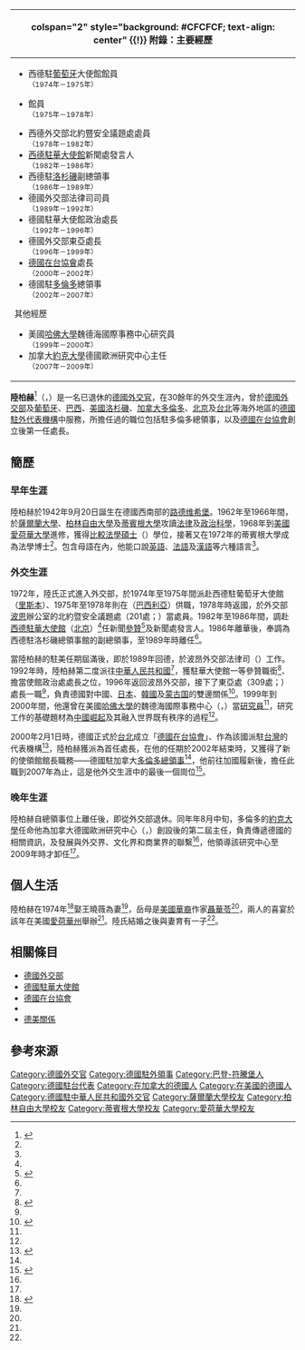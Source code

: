 {{noteTA
|1=zh-hans:默克尔;zh-hk:默克爾;zh-tw:梅克爾;
|G1=Military
|G2=Shipname
|G3=USState
|G4=地名
|G5=PP
|G6=德国地名
|3=zh-cn:艾奥瓦; zh-hk:艾奧瓦; zh-tw:愛荷華; zh-sg:艾奥瓦;
|2=zh-cn:信息; zh-tw:資訊; zh-hk:資訊;
}}
{{Infobox person
|name = 陸柏赫<br><small>{{lang|de|Klaus Rupprecht}}</small>
| width          = 270px
|nationality={{flagicon|GER}} [[德意志聯邦共和國|德意志聯邦共和國]] 
|date of birth = {{birth date and age|1942|9|20}}
|place of birth = {{flagicon image|Flag of German Reich (1935–1945).svg}} [[納粹德國|德意志國]][[路德维希堡|路德维希堡]]<ref name="總領事">{{Cite web |script-title=en:The Consul General - Curriculum vitae (Archived version) |url=http://www.toronto.diplo.de/Vertretung/toronto/en/02/Botschafter__und__Abteilungen/Behoerdenleiter__CV.html |publisher={{lang|en|German Consulate General Toronto}} |date=2006-09-18 |accessdate=2015-03-13 |archiveurl=https://archive.today/20060918032847/http://www.toronto.diplo.de/Vertretung/toronto/en/02/Botschafter__und__Abteilungen/Behoerdenleiter__CV.html |archivedate=2006-09-18 |deadurl=yes }}{{en}}</ref>
| death_date= 
| death_place= 
|spouse=王曉薇
| languages =[[德語|德語]]、[[英語|英語]]、[[法語|法語]]、[[漢語|漢語]]等<ref name="York">{{en}}{{lang|en|{{Cite web |title=Diplomat to lead research centre at York U |url=http://news.yorku.ca/2007/09/04/diplomat-to-lead-research-centre-at-york-u/ |date=2007-09-04 |accessdate=2015-07-05 |publisher=[[約克大學_(加拿大)|York University]] }}}}</ref>
|occupation     = [[外交官|外交官]]
| educate =[[比較法學|比較法學]][[碩士|碩士]]（[[美國|美國]][[愛荷華大學|愛荷華大學]]）<ref name="總領事"></ref><br>法學[[博士|博士]]（[[德國|德國]][[蒂賓根大學|蒂賓根大學]]）<ref name="總領事"></ref>
}}
{| class="infobox bordered" style="width: 25em; font-size: 90%; text-align: left; float:right;" cellpadding="3"
|-
! colspan="2" style="background: #CFCFCF; text-align: center" {{!}} 附錄：主要經歷
|-
| colspan="2" style="font-size: 90%" |<div style="text-align: left">
*西德駐[[葡萄牙|葡萄牙]]大使館館員<br><small>（1974年－1975年）</small>
*{{Link-en|西德駐巴西大使館|Embassy of Germany, Brasília}}館員<br><small>（1975年－1978年）</small>
*西德外交部北約暨安全議題處處員<br><small>（1978年－1982年）</small>
*[[德国驻华大使馆|西德駐華大使館]]新聞處發言人<br><small>（1982年－1986年）</small>
*西德駐[[洛杉磯|洛杉磯]]副總領事<br><small>（1986年－1989年）</small>
*德國外交部法律司司員<br><small>（1989年－1992年）</small>
*德國駐華大使館政治處長<br><small>（1992年－1996年）</small>
*德國外交部東亞處長<br><small>（1996年－1999年）</small>
*[[德國在台協會|德國在台協會]]處長<br><small>（2000年－2002年）</small>
*德國駐[[多倫多|多倫多]]總領事<br><small>（2002年－2007年）</small>
;其他經歷
*美國[[哈佛大學|哈佛大學]]魏德海國際事務中心研究員<br><small>（1999年－2000年）</small>
*加拿大[[約克大學_(加拿大)|約克大學]]德國歐洲研究中心主任<br><small>（2007年－2009年）</small>
|}
'''陸柏赫'''<ref>{{zh-tw}}{{Cite web |title=處長：陸柏赫博士 |url=http://germany.org.tw/chinese/gd_ch.htm |publisher=[[德國在台協會|德國在台協會]] |accessdate=2001-12-12 |archivedate=2001-12-12 |archiveurl=https://archive.is/HSOJw <!-- 德語版https://archive.fo/pQQtn--> }}</ref>（{{lang-de|Klaus Rupprecht}}，{{bd|1942年|9月20日|catIdx=Rupprecht}}）是一名已退休的[[德國|德國]][[外交官|外交官]]，在30餘年的外交生涯內，曾於[[德國外交部|德國外交部]]及[[葡萄牙|葡萄牙]]、[[巴西|巴西]]、[[美國|美國]][[洛杉磯|洛杉磯]]、[[加拿大|加拿大]][[多倫多|多倫多]]、[[北京|北京]]及[[台北|台北]]等海外地區的[[德國駐外機構列表|德國駐外代表機構]]中服務，所擔任過的{{Link-en|使領館館長|Head of mission|館長}}職位包括駐多倫多總領事，以及[[德國在台協會|德國在台協會]]創立後第一任處長。

== 簡歷 ==
===早年生涯===
陸柏赫於1942年9月20日誕生在德國西南部的[[路德维希堡|路德维希堡]]。1962年至1966年間，於[[薩爾蘭大學|薩爾蘭大學]]、[[柏林自由大學|柏林自由大學]]及[[蒂賓根大學|蒂賓根大學]]攻讀[[法律|法律]]及[[政治學|政治科學]]，1968年到[[美國|美國]][[愛荷華大學|愛荷華大學]]進修，獲得[[比較法學|比較法學]][[碩士|碩士]]（{{lang|en|M.C.L.}}）學位，接著又在1972年的蒂賓根大學成為法學博士<ref name="總領事"></ref>。包含母語在內，他能口說[[英語|英語]]、[[法語|法語]]及[[漢語|漢語]]等六種語言<ref name="York"></ref>。

===外交生涯===
1972年，陸氏正式進入外交部，於1974年至1975年間派赴西德駐葡萄牙大使館（[[里斯本|里斯本]]）、1975年至1978年則在{{Link-en|德國駐巴西大使館|Embassy of Germany, Brasília|駐巴西大使館}}（[[巴西利亞|巴西利亞]]）供職，1978年時返國，於外交部[[波恩|波恩]]辦公室的北約暨安全議題處（201處；{{lang|de|Referat 201 NATO und Sicherheitsfragen}}）當處員。1982年至1986年間，調赴[[德國駐華大使館|西德駐華大使館]]（[[北京|北京]]）<ref name="總領事"></ref>任新聞[[參贊|參贊]]<ref name="古華">{{zh-hans}}{{Cite book |title=我的聯邦德國之行 |author=古華 |publisher=[[中國文學藝術界聯合會|中國文聯出版公司]] |date=1987 |isbn=7505901788}}</ref>{{rp|p1}}及新聞處發言人。1986年離華後，奉調為西德駐洛杉磯總領事館的副總領事，至1989年時離任<ref name="總領事"></ref>。

當陸柏赫的駐美任期屆滿後，即於1989年回德，於波昂外交部法律司（{{lang|de|Rechtsabteilung}}）工作。1992年時，陸柏赫第二度派往[[中華人民共和國|中華人民共和國]]<ref name="總領事"></ref>，獲駐華大使館一等參贊職銜<ref name="對外工作">{{zh-hans}}{{Cite book |title=中國共產黨對外工作概况 |author=中國共產黨對外工作概况編委會 |publisher=當代世界出版社 |date=1994 |page=頁152}}</ref>、擔當使館政治處處長之位，1996年返回波昂外交部，接下了東亞處（309處；{{lang|de|Referat 309 Ostasien}}）處長一職<ref name="總領事"></ref>，負責德國對中國、[[日本|日本]]、[[韓國|韓國]]及[[蒙古国|蒙古国]]的雙邊關係<ref name="哈佛">{{en}}{{lang|en|{{Cite web |title=Weatherhead Center Selects Fellows for 1999-2000 Academic Year |url=http://news.harvard.edu/gazette/1999/09.16/weatherhead.html |publisher={{Link-en|哈佛校報|Harvard Gazette|Harvard Gazette}} |date=1999-09-16 |accessdate=2015-07-08 |deadurl=yes |archiveurl=https://web.archive.org/web/20150709044125/http://news.harvard.edu/gazette/1999/09.16/weatherhead.html |archivedate=2015-07-09 }}}}</ref>。1999年到2000年間，他還曾在美國[[哈佛大學|哈佛大學]]的魏德海國際事務中心（{{lang|en|Weatherhead Center for International Affairs}}，{{lang|en|WCFIA}}）當[[研究員|研究員]]<ref name="York"></ref>，研究工作的基礎題材為[[中國崛起|中國崛起]]及其融入世界既有秩序的過程<ref name="哈佛"></ref>。

2000年2月1日時，德國正式於[[台北|台北]]成立「[[德國在台協會|德國在台協會]]」、作為該國派駐[[台灣|台灣]]的代表機構<ref name="協會">{{zh-hant}}{{Cite web|title=德國在台協會|url=http://www.taipei.diplo.de/Vertretung/taipei/zh-tw/02-German__Institute/0Seite__Deutsches__Institut.html|publisher=[[德國在台協會|德國在台協會]]|accessdate=2015-03-13|deadurl=yes|archiveurl=https://web.archive.org/web/20150402013851/http://www.taipei.diplo.de/Vertretung/taipei/zh-tw/02-German__Institute/0Seite__Deutsches__Institut.html|archivedate=2015年4月2日|df=}}</ref>，陸柏赫獲派為首任處長，在他的任期於2002年結束時，又獲得了新的使領館館長職務——德國駐加拿大[[多倫多|多倫多]][[總領事|總領事]]<ref name="總領事"></ref>，他前往加國履新後，擔任此職到2007年為止，這是他外交生涯中的最後一個崗位<ref name="Iowa">{{en}}{{lang|en|{{Cite web |title=What's Going On in Germany?: Repercussions of the recent general elections |url=http://digital.lib.uiowa.edu/cdm/ref/collection/icfrc/id/134 |date=2010-02-16 |accessdate=2015-07-05 |publisher=[[愛荷華大學|The University of Iowa Libraries]] |archive-url=https://web.archive.org/web/20150705192401/http://digital.lib.uiowa.edu/cdm/ref/collection/icfrc/id/134 |archive-date=2015-07-05 |dead-url=yes }}}}</ref>。

===晚年生涯===
陸柏赫自總領事位上離任後，即從外交部退休。同年年8月中旬，多倫多的[[約克大學_(加拿大)|約克大學]]任命他為加拿大德國歐洲研究中心（{{lang|en|Canadian Centre for German and European Studies}}，{{lang|en|CCGES}}）創設後的第二屆主任，負責傳遞德國的相關資訊，及發展與外交界、文化界和商業界的聯繫<ref name="York"></ref>，他領導該研究中心至2009年時才卸任<ref name="Iowa"></ref>。

==個人生活==
陸柏赫在1974年<ref name="三輩子">{{zh-hant}}{{Cite book |title=三輩子 |author=[[聶華苓|聶華苓]] |date=2011 |publisher=[[聯經出版|聯經出版事業公司]] |isbn=9570837985 |page=頁277}}</ref>娶王曉薇為妻<ref name="古華"></ref>{{rp|p2}}，岳母是[[華裔美國人|美國華裔]]作家[[聶華苓|聶華苓]]<ref name="古華"></ref>{{rp|p1}}，兩人的喜宴於該年在美國[[愛荷華州|愛荷華州]]舉辦<ref name="三輩子"></ref>。陸氏結婚之後與妻育有一子<ref name="總領事"></ref>。

==相關條目==
{{portal box|人物|德國|國際關係}}
*[[德國外交部|德國外交部]]
*[[德國駐華大使館|德國駐華大使館]]
*[[德國在台協會|德國在台協會]]
*{{Link-en|加拿大－德國關係|Canada–Germany relations}}
*[[德美關係|德美關係]]

{{s-start}}
{{s-dip}}
{{succession box
|before = （首任）
|after = {{Link-de|戴森 (德國外交官)|Ulrich Dreesen|戴森}}
|title = [[德國在台協會|德國在台協會]]處長
|years = 2000年－2002年
}}
{{succession box
|before = {{Link-de|弗朗西斯科·斯卡拉塔|Francesco Scarlata}}
|after = {{Link-de|霍爾格·拉許|Holger Raasch}}
|title = 德國駐[[多倫多|多倫多]]總領事
|years = 2002年－2007年
}}
{{s-aca}}
{{succession box
|before = {{Link-en|馬克·韋伯 (消歧義)|Mark Webber (disambiguation)|馬克·韋伯}}
|after = {{Link-de|羅傑·凱爾|Roger Keil}}
|title = 加拿大德國歐洲研究中心（{{lang|en|CCGES}}）主任
|years = 2007年－2009年
}}
{{s-end}}

== 參考來源 ==
{{reflist|2}} 

{{DEFAULTSORT:Rupprecht,Klaus}}
[[Category:德國外交官|Category:德國外交官]]
[[Category:德國駐外領事|Category:德國駐外領事]]
[[Category:巴登-符騰堡人|Category:巴登-符騰堡人]]
[[Category:德國駐台代表|Category:德國駐台代表]]
[[Category:在加拿大的德國人|Category:在加拿大的德國人]]
[[Category:在美國的德國人|Category:在美國的德國人]]
[[Category:德國駐中華人民共和國外交官|Category:德國駐中華人民共和國外交官]]
[[Category:薩爾蘭大學校友|Category:薩爾蘭大學校友]]
[[Category:柏林自由大學校友|Category:柏林自由大學校友]]
[[Category:蒂賓根大學校友|Category:蒂賓根大學校友]]
[[Category:愛荷華大學校友|Category:愛荷華大學校友]]